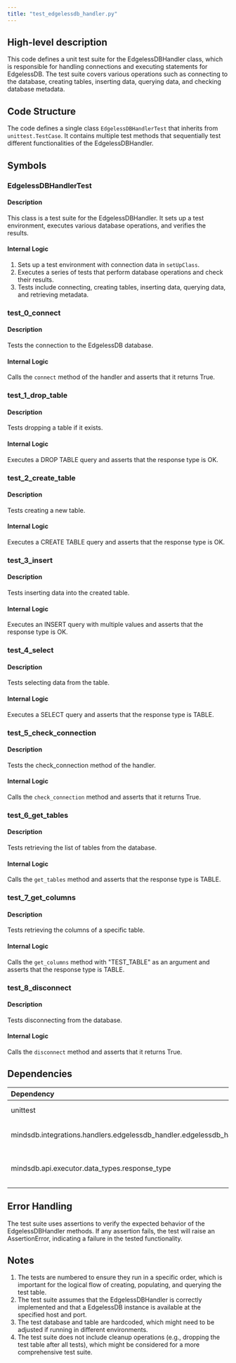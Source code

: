 ```yaml
---
title: "test_edgelessdb_handler.py"
---
```


## High-level description
This code defines a unit test suite for the EdgelessDBHandler class, which is responsible for handling connections and executing statements for EdgelessDB. The test suite covers various operations such as connecting to the database, creating tables, inserting data, querying data, and checking database metadata.

## Code Structure
The code defines a single class `EdgelessDBHandlerTest` that inherits from `unittest.TestCase`. It contains multiple test methods that sequentially test different functionalities of the EdgelessDBHandler.

## Symbols

### EdgelessDBHandlerTest
#### Description
This class is a test suite for the EdgelessDBHandler. It sets up a test environment, executes various database operations, and verifies the results.

#### Internal Logic
1. Sets up a test environment with connection data in `setUpClass`.
2. Executes a series of tests that perform database operations and check their results.
3. Tests include connecting, creating tables, inserting data, querying data, and retrieving metadata.

### test_0_connect
#### Description
Tests the connection to the EdgelessDB database.

#### Internal Logic
Calls the `connect` method of the handler and asserts that it returns True.

### test_1_drop_table
#### Description
Tests dropping a table if it exists.

#### Internal Logic
Executes a DROP TABLE query and asserts that the response type is OK.

### test_2_create_table
#### Description
Tests creating a new table.

#### Internal Logic
Executes a CREATE TABLE query and asserts that the response type is OK.

### test_3_insert
#### Description
Tests inserting data into the created table.

#### Internal Logic
Executes an INSERT query with multiple values and asserts that the response type is OK.

### test_4_select
#### Description
Tests selecting data from the table.

#### Internal Logic
Executes a SELECT query and asserts that the response type is TABLE.

### test_5_check_connection
#### Description
Tests the check_connection method of the handler.

#### Internal Logic
Calls the `check_connection` method and asserts that it returns True.

### test_6_get_tables
#### Description
Tests retrieving the list of tables from the database.

#### Internal Logic
Calls the `get_tables` method and asserts that the response type is TABLE.

### test_7_get_columns
#### Description
Tests retrieving the columns of a specific table.

#### Internal Logic
Calls the `get_columns` method with "TEST_TABLE" as an argument and asserts that the response type is TABLE.

### test_8_disconnect
#### Description
Tests disconnecting from the database.

#### Internal Logic
Calls the `disconnect` method and asserts that it returns True.

## Dependencies
| Dependency | Purpose |
|:-----------|:--------|
| unittest | Provides the testing framework |
| mindsdb.integrations.handlers.edgelessdb_handler.edgelessdb_handler | Contains the EdgelessDBHandler class being tested |
| mindsdb.api.executor.data_types.response_type | Provides the RESPONSE_TYPE enum for checking query results |

## Error Handling
The test suite uses assertions to verify the expected behavior of the EdgelessDBHandler methods. If any assertion fails, the test will raise an AssertionError, indicating a failure in the tested functionality.

## Notes
1. The tests are numbered to ensure they run in a specific order, which is important for the logical flow of creating, populating, and querying the test table.
2. The test suite assumes that the EdgelessDBHandler is correctly implemented and that a EdgelessDB instance is available at the specified host and port.
3. The test database and table are hardcoded, which might need to be adjusted if running in different environments.
4. The test suite does not include cleanup operations (e.g., dropping the test table after all tests), which might be considered for a more comprehensive test suite.